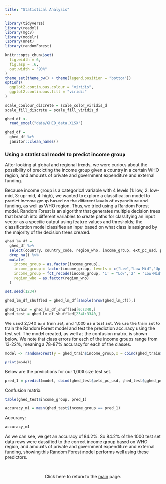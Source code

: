```yaml
---
title: "Statistical Analysis"
---
```


```r
library(tidyverse)
library(readxl)
library(mgcv)
library(modelr)
library(nnet)
library(randomForest)

knitr::opts_chunk$set(
  fig.width = 6,
  fig.asp = .6,
  out.width = "90%"
)
theme_set(theme_bw() + theme(legend.position = "bottom"))
options(
  ggplot2.continuous.colour = "viridis",
  ggplot2.continuous.fill = "viridis"
)

scale_coulour_discrete = scale_color_viridis_d
scale_fill_discrete = scale_fill_viridis_d
```

```r
ghed_df <- 
  read_excel("data/GHED_data.XLSX")
```

```r
ghed_df = 
  ghed_df %>%
  janitor::clean_names()
```

### Using a statistical model to predict income group

After looking at global and regional trends, we were curious about the possibility of predicting the income group given a country in a certain WHO region, and amounts of private and government expenditure and external funding. \

Because income group is a categorical variable with 4 levels (1: low, 2: low-mid, 3: up-mid, 4: high), we wanted to explore a classification model to predict income group based on the different levels of expenditure and funding, as well as WHO region. Thus, we tried using a Random Forest model. Random Forest is an algorithm that generates multiple decision trees that branch into different variables to create paths for classifying an input vector as a specific output using feature values and thresholds; the classification model classifies an input based on what class is assigned by the majority of the decision trees created.


```r

ghed_lm_df = 
  ghed_df %>%
  select(country, country_code, region_who, income_group, ext_pc_usd, pvtd_pc_usd, gghed_pc_usd) %>%
  drop_na() %>%
  mutate(
    income_group = as.factor(income_group),
    income_group = factor(income_group, levels = c("Low","Low-Mid","Up-Mid","Hi")),
    income_group = fct_recode(income_group, '1' = "Low",'2' = "Low-Mid", '3' = "Up-Mid", '4' = "Hi"),
    region_who = as.factor(region_who)
  )
```

```r
set.seed(1234)

ghed_lm_df_shuffled = ghed_lm_df[sample(nrow(ghed_lm_df)),]

ghed_train = ghed_lm_df_shuffled[0:2340,]
ghed_test = ghed_lm_df_shuffled[2341:3340,]

```

We used 2,340 as a train set, and 1,000 as a test set. We use the train set to train the Random Forest model and test the prediction accuracy using the test set. The model created, as well as the confusion matrix, is shown below. We note that class errors for each of the income groups range from 13-22%, meaning a 78-87% accuracy for each of the classes.

```r
model <- randomForest(y = ghed_train$income_group,x = cbind(ghed_train$pvtd_pc_usd, ghed_train$gghed_pc_usd, ghed_train$ext_pc_usd, ... = ghed_train$region_who),ntree = 5)

print(model)

```

Below are the predictions for our 1,000 size test set. 

```r
pred_1 = predict(model, cbind(ghed_test$pvtd_pc_usd, ghed_test$gghed_pc_usd, ghed_test$ext_pc_usd, ghed_test$region_who))
```

Confusion matrix:
```r
table(ghed_test$income_group, pred_1) 
```

```r
accuracy_m1 = mean(ghed_test$income_group == pred_1)
```

Accuracy:
```r
accuracy_m1
```

As we can see, we get an accuracy of 84.2%. So 84.2% of the 1000 test set data rows were classified to the correct income group based on WHO region, and amounts of private and government expenditure and external funding, showing this Random Forest model performs well using these predictors.


<br>
<center>

Click here to return to the [main](index.html) page.